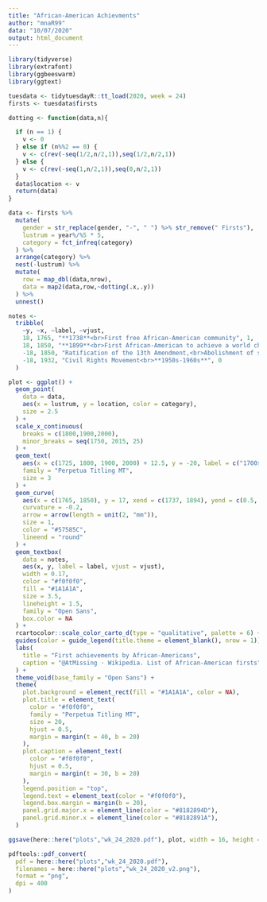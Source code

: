 ```yaml
---
title: "African-American Achievments"
author: "mnaR99"
data: "10/07/2020"
output: html_document
---
```


```r
library(tidyverse)
library(extrafont)
library(ggbeeswarm)
library(ggtext)
```

```r
tuesdata <- tidytuesdayR::tt_load(2020, week = 24)
firsts <- tuesdata$firsts
```

```r
dotting <- function(data,n){

  if (n == 1) {
    v <- 0
  } else if (n%%2 == 0) {
    v <- c(rev(-seq(1/2,n/2,1)),seq(1/2,n/2,1))
  } else {
    v <- c(rev(-seq(1,n/2,1)),seq(0,n/2,1))
  }
  data$location <- v
  return(data)
}
```

```r
data <- firsts %>%
  mutate(
    gender = str_replace(gender, "-", " ") %>% str_remove(" Firsts"), 
    lustrum = year%/%5 * 5,
    category = fct_infreq(category)
  ) %>% 
  arrange(category) %>%
  nest(-lustrum) %>% 
  mutate(
    row = map_dbl(data,nrow),
    data = map2(data,row,~dotting(.x,.y))
  ) %>% 
  unnest()
```

```r
notes <- 
  tribble(
    ~y, ~x, ~label, ~vjust,
    18, 1765, "**1738**<br>First free African-American community", 1,
    18, 1850, "**1899**<br>First African-American to achieve a world championship in any sport", 1,
    -18, 1850, "Ratification of the 13th Amendment,<br>Abolishment of slavery<br>**1865**", 0,
    -18, 1932, "Civil Rights Movement<br>**1950s-1960s**", 0
  )
```

```r
plot <- ggplot() +
  geom_point(
    data = data,
    aes(x = lustrum, y = location, color = category), 
    size = 2.5
  ) +
  scale_x_continuous(
    breaks = c(1800,1900,2000),
    minor_breaks = seq(1750, 2015, 25)
  ) +
  geom_text(
    aes(x = c(1725, 1800, 1900, 2000) + 12.5, y = -20, label = c("1700s", "1800s", "1900s", "2000s")),
    family = "Perpetua Titling MT",
    size = 3
  ) +
  geom_curve(
    aes(x = c(1765, 1850), y = 17, xend = c(1737, 1894), yend = c(0.5, 2.5)), 
    curvature = -0.2,
    arrow = arrow(length = unit(2, "mm")),
    size = 1, 
    color = "#57585C", 
    lineend = "round"
  ) +
  geom_textbox(
    data = notes,
    aes(x, y, label = label, vjust = vjust),
    width = 0.17,
    color = "#f0f0f0",
    fill = "#1A1A1A",
    size = 3.5,
    lineheight = 1.5,
    family = "Open Sans",
    box.color = NA
  ) +
  rcartocolor::scale_color_carto_d(type = "qualitative", palette = 6) +
  guides(color = guide_legend(title.theme = element_blank(), nrow = 1)) +
  labs(
    title = "First achievements by African-Americans",
    caption = "@AtMissing · Wikipedia. List of African-American firsts"
  ) +
  theme_void(base_family = "Open Sans") +
  theme(
    plot.background = element_rect(fill = "#1A1A1A", color = NA),
    plot.title = element_text(
      color = "#f0f0f0",
      family = "Perpetua Titling MT",
      size = 20,
      hjust = 0.5, 
      margin = margin(t = 40, b = 20)
    ),
    plot.caption = element_text(
      color = "#f0f0f0",
      hjust = 0.5, 
      margin = margin(t = 30, b = 20)
    ),
    legend.position = "top",
    legend.text = element_text(color = "#f0f0f0"),
    legend.box.margin = margin(b = 20),
    panel.grid.major.x = element_line(color = "#8182894D"),
    panel.grid.minor.x = element_line(color = "#8182891A"),
  )

ggsave(here::here("plots","wk_24_2020.pdf"), plot, width = 16, height = 8, device = cairo_pdf)
```

```r
pdftools::pdf_convert(
  pdf = here::here("plots","wk_24_2020.pdf"),
  filenames = here::here("plots","wk_24_2020_v2.png"),
  format = "png", 
  dpi = 400
)
```
